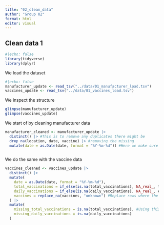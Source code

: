 ```yaml
---
title: "02_clean_data"
author: "Group 02"
format: html
editor: visual
---
```


## Clean data 1

```r
#|echo: false
library(tidyverse)
library(dplyr)
```

We load the dataset

```r
#|echo: false
manufacturer_update <- read_tsv("../data/01_manufacturer_load.tsv")
vaccines_update <- read_tsv("../data/01_vaccines_load.tsv")
```

We inspect the structure

```r
glimpse(manufacturer_update)
glimpse(vaccines_update)
```

We start of by cleaning manufacturer data

```r
manufacturer_cleaned <- manufacturer_update |>
  distinct() |> #This is to remove any duplicates there might be
  drop_na(location, date, vaccine) |> #removing the missing
  mutate(date = as.Date(date, format = "%Y-%m-%d")) #Here we make sure the dates are in the corret format
  
```

We do the same with the vaccine data

```r
vaccines_cleaned <- vaccines_update |> 
  distinct() |> 
  mutate(
    date = as.Date(date, format = "%Y-%m-%d"),
    total_vaccinations = if_else(is.na(total_vaccinations), NA_real_, total_vaccinations),
    daily_vaccinations = if_else(is.na(daily_vaccinations), NA_real_, daily_vaccinations),
    vaccines = replace_na(vaccines, "unknown") #Replace rows where the vaccines are missing with unknown, so it doesn't get grouped with the numeric NA
  ) |>
  mutate(
    missing_total_vaccinations = is.na(total_vaccinations), #Using this we can flag the missing rows
    missing_daily_vaccinations = is.na(daily_vaccinations)
  )
```

